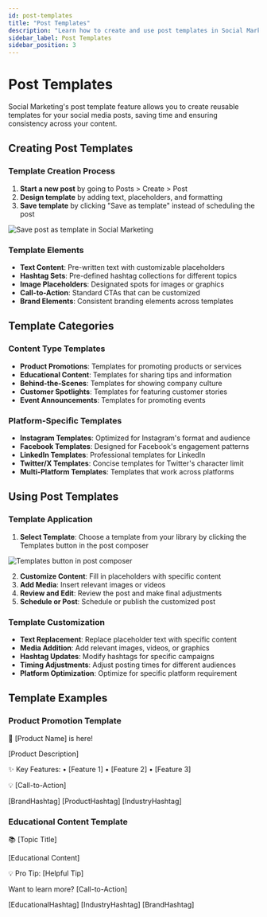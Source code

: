 ```yaml
---
id: post-templates
title: "Post Templates"
description: "Learn how to create and use post templates in Social Marketing"
sidebar_label: Post Templates
sidebar_position: 3
---
```


# Post Templates

Social Marketing's post template feature allows you to create reusable templates for your social media posts, saving time and ensuring consistency across your content.

## Creating Post Templates

### Template Creation Process
1. **Start a new post** by going to Posts > Create > Post 
2. **Design template** by adding text, placeholders, and formatting
3. **Save template** by clicking "Save as template" instead of scheduling the post

![Save post as template in Social Marketing](./img/new-template.png)

### Template Elements
- **Text Content**: Pre-written text with customizable placeholders
- **Hashtag Sets**: Pre-defined hashtag collections for different topics
- **Image Placeholders**: Designated spots for images or graphics
- **Call-to-Action**: Standard CTAs that can be customized
- **Brand Elements**: Consistent branding elements across templates

## Template Categories

### Content Type Templates
- **Product Promotions**: Templates for promoting products or services
- **Educational Content**: Templates for sharing tips and information
- **Behind-the-Scenes**: Templates for showing company culture
- **Customer Spotlights**: Templates for featuring customer stories
- **Event Announcements**: Templates for promoting events

### Platform-Specific Templates
- **Instagram Templates**: Optimized for Instagram's format and audience
- **Facebook Templates**: Designed for Facebook's engagement patterns
- **LinkedIn Templates**: Professional templates for LinkedIn
- **Twitter/X Templates**: Concise templates for Twitter's character limit
- **Multi-Platform Templates**: Templates that work across platforms

## Using Post Templates

### Template Application
1. **Select Template**: Choose a template from your library by clicking the Templates button in the post composer

![Templates button in post composer](./img/templates-button.png)

2. **Customize Content**: Fill in placeholders with specific content
3. **Add Media**: Insert relevant images or videos
4. **Review and Edit**: Review the post and make final adjustments
5. **Schedule or Post**: Schedule or publish the customized post

### Template Customization
- **Text Replacement**: Replace placeholder text with specific content
- **Media Addition**: Add relevant images, videos, or graphics
- **Hashtag Updates**: Modify hashtags for specific campaigns
- **Timing Adjustments**: Adjust posting times for different audiences
- **Platform Optimization**: Optimize for specific platform requirement

## Template Examples

### Product Promotion Template

🎉 [Product Name] is here! 

[Product Description]

✨ Key Features:
• [Feature 1]
• [Feature 2] 
• [Feature 3]

💡 [Call-to-Action]

[BrandHashtag] [ProductHashtag] [IndustryHashtag]

### Educational Content Template

📚 [Topic Title]

[Educational Content]

💡 Pro Tip: [Helpful Tip]

Want to learn more? [Call-to-Action]

[EducationalHashtag] [IndustryHashtag] [BrandHashtag]
